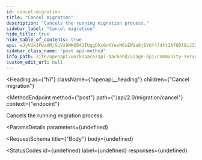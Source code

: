 ```yaml
---
id: cancel-migration
title: "Cancel migration"
description: "Cancels the running migration process."
sidebar_label: "Cancel migration"
hide_title: true
hide_table_of_contents: true
api: eJyVUk1PwzAM/SuVz9WKOO42TUggDkx0nKYevM6sEW1a8jEYUf47dtt1A7QDl8iJ33u2nxPA4d7CfAON2ht0qtVQpGCp9Ea5IycCLLyrWqO++uw94Y6MEAxHkMIH4wiKyKwd2dKorheZwxJ1SbVNXEWJ8VorvU+mIkln2pKsnbFCQ6y/Y0bXWsf3Dl3Ftww7ld3ObrKJlJW9JJz7y8uKGuL+r3QZwB07YjHWeqQjM5W0Vg3pFDQ2kv3BhRgF9tr2dOVqQSzbpvGaKyY5mQOZ5PkuXyeL1QOL8NUOI9foiEdgvozSoBaJscZgx9kB+OVXgLLVjrT7j3XjdI4+XdbVyMNxbW9qkRts3MjojGQjxeqL6qOZvLdKfGdkCFu09GLqGOX53ZORH8DhAY3CrTixKeLFxlZP+Zql0EupS7PferPHQD7RKaXl/YC1/+t7Cj24P2N6hRLCsEpu8YQfUlcZ07IHtHhUxBi/ARsuA0U=
sidebar_class_name: "post api-method"
info_path: site/openapi/workspace/api-backend/usage-api/community-server-rest-api
custom_edit_url: null
---
```



<Heading
  as={"h1"}
  className={"openapi__heading"}
  children={"Cancel migration"}
>
</Heading>

<MethodEndpoint
  method={"post"}
  path={"/api/2.0/migration/cancel"}
  context={"endpoint"}
>
  
</MethodEndpoint>



Cancels the running migration process.

<ParamsDetails
  parameters={undefined}
>
  
</ParamsDetails>

<RequestSchema
  title={"Body"}
  body={undefined}
>
  
</RequestSchema>

<StatusCodes
  id={undefined}
  label={undefined}
  responses={undefined}
>
  
</StatusCodes>


      